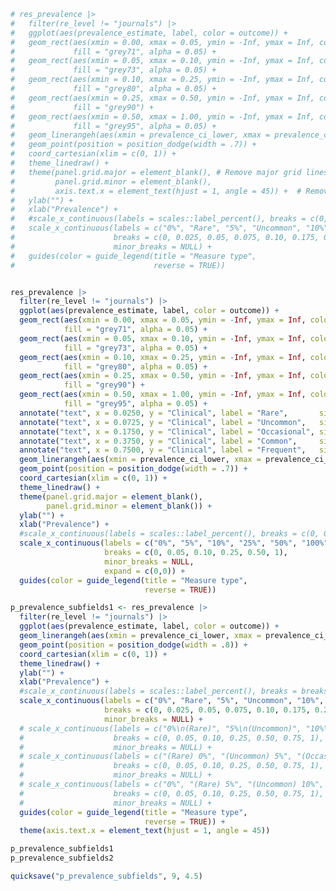 
```r

# res_prevalence |>
#   filter(re_level != "journals") |>
#   ggplot(aes(prevalence_estimate, label, color = outcome)) +
#   geom_rect(aes(xmin = 0.00, xmax = 0.05, ymin = -Inf, ymax = Inf, color = NULL),
#             fill = "grey71", alpha = 0.05) +
#   geom_rect(aes(xmin = 0.05, xmax = 0.10, ymin = -Inf, ymax = Inf, color = NULL),
#             fill = "grey73", alpha = 0.05) +
#   geom_rect(aes(xmin = 0.10, xmax = 0.25, ymin = -Inf, ymax = Inf, color = NULL),
#             fill = "grey80", alpha = 0.05) +
#   geom_rect(aes(xmin = 0.25, xmax = 0.50, ymin = -Inf, ymax = Inf, color = NULL),
#             fill = "grey90") +
#   geom_rect(aes(xmin = 0.50, xmax = 1.00, ymin = -Inf, ymax = Inf, color = NULL),
#             fill = "grey95", alpha = 0.05) +
#   geom_linerangeh(aes(xmin = prevalence_ci_lower, xmax = prevalence_ci_upper), position = position_dodge(width = .7)) +
#   geom_point(position = position_dodge(width = .7)) +
#   coord_cartesian(xlim = c(0, 1)) +
#   theme_linedraw() + 
#   theme(panel.grid.major = element_blank(), # Remove major grid lines
#         panel.grid.minor = element_blank(),
#         axis.text.x = element_text(hjust = 1, angle = 45)) +  # Remove minor grid lines
#   ylab("") +
#   xlab("Prevalence") +
#   #scale_x_continuous(labels = scales::label_percent(), breaks = c(0, 0.05, 0.1, 0.25, 0.5, 1)) +
#   scale_x_continuous(labels = c("0%", "Rare", "5%", "Uncommon", "10%", "Occasional", "25%", "Frequent", "50%", "Common", "100%"),
#                      breaks = c(0, 0.025, 0.05, 0.075, 0.10, 0.175, 0.25, 0.375, 0.50, 0.75, 1),
#                      minor_breaks = NULL) +
#   guides(color = guide_legend(title = "Measure type",
#                               reverse = TRUE))


res_prevalence |>
  filter(re_level != "journals") |>
  ggplot(aes(prevalence_estimate, label, color = outcome)) +
  geom_rect(aes(xmin = 0.00, xmax = 0.05, ymin = -Inf, ymax = Inf, color = NULL),
            fill = "grey71", alpha = 0.05) +
  geom_rect(aes(xmin = 0.05, xmax = 0.10, ymin = -Inf, ymax = Inf, color = NULL),
            fill = "grey73", alpha = 0.05) +
  geom_rect(aes(xmin = 0.10, xmax = 0.25, ymin = -Inf, ymax = Inf, color = NULL),
            fill = "grey80", alpha = 0.05) +
  geom_rect(aes(xmin = 0.25, xmax = 0.50, ymin = -Inf, ymax = Inf, color = NULL),
            fill = "grey90") +
  geom_rect(aes(xmin = 0.50, xmax = 1.00, ymin = -Inf, ymax = Inf, color = NULL),
            fill = "grey95", alpha = 0.05) +
  annotate("text", x = 0.0250, y = "Clinical", label = "Rare",       size = 4, color = "grey30", angle = 90) +
  annotate("text", x = 0.0725, y = "Clinical", label = "Uncommon",   size = 4, color = "grey40", angle = 90) +
  annotate("text", x = 0.1750, y = "Clinical", label = "Occasional", size = 4, color = "grey50", angle = 90) +
  annotate("text", x = 0.3750, y = "Clinical", label = "Common",     size = 4, color = "grey60", angle = 90) +
  annotate("text", x = 0.7500, y = "Clinical", label = "Frequent",   size = 4, color = "grey65", angle = 90) +
  geom_linerangeh(aes(xmin = prevalence_ci_lower, xmax = prevalence_ci_upper), position = position_dodge(width = .7)) +
  geom_point(position = position_dodge(width = .7)) +
  coord_cartesian(xlim = c(0, 1)) +
  theme_linedraw() + 
  theme(panel.grid.major = element_blank(), 
        panel.grid.minor = element_blank()) +  
  ylab("") +
  xlab("Prevalence") +
  #scale_x_continuous(labels = scales::label_percent(), breaks = c(0, 0.05, 0.1, 0.25, 0.5, 1)) +
  scale_x_continuous(labels = c("0%", "5%", "10%", "25%", "50%", "100%"),
                     breaks = c(0, 0.05, 0.10, 0.25, 0.50, 1),
                     minor_breaks = NULL,
                     expand = c(0,0)) +
  guides(color = guide_legend(title = "Measure type",
                              reverse = TRUE))

```



```r

p_prevalence_subfields1 <- res_prevalence |>
  filter(re_level != "journals") |>
  ggplot(aes(prevalence_estimate, label, color = outcome)) +
  geom_linerangeh(aes(xmin = prevalence_ci_lower, xmax = prevalence_ci_upper), position = position_dodge(width = .8)) +
  geom_point(position = position_dodge(width = .8)) +
  coord_cartesian(xlim = c(0, 1)) +
  theme_linedraw() +
  ylab("") +
  xlab("Prevalence") +
  #scale_x_continuous(labels = scales::label_percent(), breaks = breaks_pretty(n = 10)) +
  scale_x_continuous(labels = c("0%", "Rare", "5%", "Uncommon", "10%", "Occasional", "25%", "Common", "50%", "Frequent", "100%"),
                     breaks = c(0, 0.025, 0.05, 0.075, 0.10, 0.175, 0.25, 0.375, 0.50, 0.75, 1),
                     minor_breaks = NULL) +
  # scale_x_continuous(labels = c("0%\n(Rare)", "5%\n(Uncommon)", "10%\n(Occasional)", "25%\n(Common)", "50%\n(Frequent)", "75%", "100%"),
  #                    breaks = c(0, 0.05, 0.10, 0.25, 0.50, 0.75, 1),
  #                    minor_breaks = NULL) +
  # scale_x_continuous(labels = c("(Rare) 0%", "(Uncommon) 5%", "(Occasional) 10%", "(Common) 25%", "(Frequent) 50%", "75%", "100%"),
  #                    breaks = c(0, 0.05, 0.10, 0.25, 0.50, 0.75, 1),
  #                    minor_breaks = NULL) +
  # scale_x_continuous(labels = c("0%", "(Rare) 5%", "(Uncommon) 10%", "(Occasional) 25%", "(Common) 50%", "(Frequent) 75%", "100%"),
  #                    breaks = c(0, 0.05, 0.10, 0.25, 0.50, 0.75, 1),
  #                    minor_breaks = NULL) +
  guides(color = guide_legend(title = "Measure type",
                              reverse = TRUE)) +
  theme(axis.text.x = element_text(hjust = 1, angle = 45))

p_prevalence_subfields1
p_prevalence_subfields2

quicksave("p_prevalence_subfields", 9, 4.5)

```